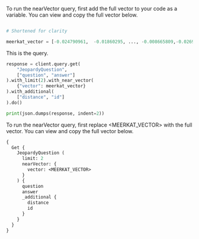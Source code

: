 
<Tabs groupId="languages">
<TabItem value="py" label="Python">

To run the nearVector query, first add the full vector to your code as a variable. You can view and copy the full vector below.

```python

# Shortened for clarity

meerkat_vector = [-0.024790961,  -0.01860295, ..., -0.008665809,-0.02698336]

```

This is the query.

```python
response = client.query.get(
    "JeopardyQuestion",
    ["question", "answer"]
).with_limit(2).with_near_vector(
    {"vector": meerkat_vector}
).with_additional(
    ["distance", "id"]
).do()

print(json.dumps(response, indent=2))
```

</TabItem>
<TabItem value="graphql" label="GraphQL">

To run the nearVector query, first replace <MEERKAT_VECTOR> with the full vector. You can view and copy the full vector below.

```graphql
{
  Get {
    JeopardyQuestion (
      limit: 2
      nearVector: {
        vector: <MEERKAT_VECTOR>
      }
    ) {
      question
      answer
      _additional {
        distance
        id
      }
    }
  }
}
```

</TabItem>
</Tabs>